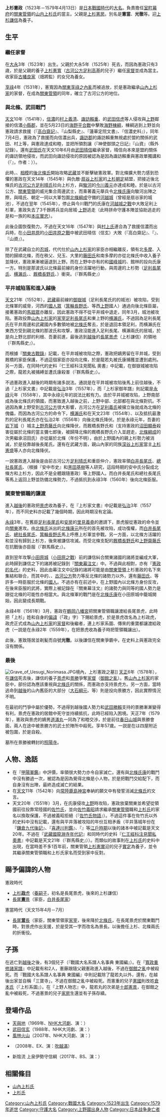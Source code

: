 {{日本武士
|名稱= 上杉 憲政
|圖片名稱= 
|圖片大小= 
|圖片說明= 
|時代= [[日本戰國時代|日本戰國時代]]
|出生日期= [[大永|大永]]3年（1523年）
|出生地點= 
|逝世日期= [[天正_(日本)|天正]]7年3月18日（1579年4月13日）
|逝世地點= 
|假名= 
|羅馬字= 
|幼名= 五郎
|改名= 
|别名= 憲當
|諡号= 
|神号= 
|戒名= 成悦、光徹、光哲<BR>臨川寺殿立山光建<BR>慶雲院殿泰公宋大居士
|洗禮名= 
|墓所= [[山形縣|山形縣]][[米澤市|米澤市]][[照陽寺|照陽寺]]
|朝廷官位= [[兵部省|兵部少輔]]（一說為創作）
|幕府職位= [[室町幕府|室町幕府]][[關東管領|關東管領]]
|主君= 
|藩= 
|氏族= [[上杉氏|上杉氏]]（[[山內上杉家|山內上杉家]]）
|父母= 父：[[上杉憲房|上杉憲房]]
|養父= 
|養母= 
|兄弟= [[上杉憲寬|憲寬]]（義兄）
|姐妹= 
|正室= 
|側室= 
|嗣子= {{tsl|ja|上杉龍若丸||龍若丸}}、{{tsl|ja|上杉憲藤||憲藤}}、{{tsl|ja|上杉憲重||憲重}}、[[上杉憲景|憲景]]
|嗣女= [[柿崎憲家|柿崎憲家]]室
|養子= [[長尾景虎|長尾景虎]]（上杉謙信）
|養女= [[妙耕院|妙耕院]]（[[古幡良家|古幡良家]]女）
}}
{{japanese|japanese=上杉 憲政|kana=うえすぎ のりまさ|romaji=Uesugi Norimasa}}
'''上杉憲政'''（1523年－1579年4月13日）是[[日本戰國時代|日本戰國時代]]的[[大名_(称谓)|大名]]。負責擔任[[室町幕府|室町幕府]]的[[關東管領|關東管領]]的[[山內上杉家|山内上杉氏]]的當主。父親是[[上杉憲房|上杉憲房]]。別名是'''憲當'''、'''光徹'''等。迎[[上杉謙信|上杉謙信]]為養子。

== 生平 ==
=== 繼任家督 ===
在[[大永|大永]]3年（1523年）出生。父親於大永5年（1525年）死去，而因為憲政只有3歳，於是父親的養子[[上杉憲寬|上杉憲寬]]（[[古河公方|古河公方]][[足利高基|足利高基]]的兒子）繼任[[家督|家督]]並成為當主。收家臣[[古幡良家|古幡良家]]（畑將監）的女兒為養女。

[[享祿|享祿]]4年（1531年），憲寬因為[[关东享禄内乱|關東享祿之內亂]]而被追放，於是憲政繼承[[山內上杉家|山內上杉家]]的家督，在成為[[關東管領|關東管領]]的同年，確立了古河公方的地位。

=== 與北條、武田戰鬥 ===
[[天文_(後奈良天皇)|天文]]10年（1541年），[[信濃|信濃]]的[[村上義清|村上義清]]、[[諏訪賴重|諏訪賴重]]、{{tsl|ja|甲斐||甲斐}}的[[武田信虎|武田信虎]]等人侵攻與[[上野|上野]]鄰接的信濃[[小縣郡|小縣郡]]，並在5月23日的[[海野平合戰|海野平合戰]]中擊敗[[海野棟綱|海野棟綱]]，棟綱逃到上野並向憲政請求救援（『[[高白齋記|高白齋記]]』、『山梨縣史』、『蓮華定院文書』、『信濃史料』），同年7月4日，憲政為了救援而向信濃{{tsl|ja|佐久郡||佐久郡}}出兵，[[諏訪郡|諏訪郡]]的諏訪賴重無視處於盟約關係的武田、村上等，與憲政達成和睦，並把所領割讓（『神使御頭之日記』『山資』（縣外記錄）。還有[[武田氏|武田氏]]在天文10年6月由[[武田信玄|武田晴信]]繼承家督，晴信向本來是盟約關係的諏訪領地侵攻，而武田向諏訪侵攻的原因被認為是因為諏訪賴重與憲政單獨講和（『{{lang|ja|川中島の戦い}}』，作者：{{tsl|ja|平山優||平山優}}））。

此時，{{tsl|ja|伊豆||伊豆}}、[[相模|相模]]的[[後北條氏|後北條氏]]開始攻略[[武藏|武藏]]並不斷擊破憲政軍。對北條擴大勢力感到恐懼的憲政在天文14年（1545年）與仇敵‧[[扇谷上杉家|扇谷上杉家]]的[[上杉朝定|上杉朝定]]結盟，把接近後北條氏的[[古河公方|古河公方]][[足利晴氏|足利晴氏]]拉向上杉方，與[[駿河|駿河]]的[[今川義元|今川義元]]亦達成和睦。於是以古河公方、[[關東管領|關東管領]]的威光集合周邊武士，而乘著義元舉兵令[[北條氏康|北條氏康]]向駿河出陣之際，與晴氏、朝定一同以大軍包圍[[北條綱成|北條綱成]]守備的[[川越城|河越城]]（曾經是扇谷家的城池），不過在翌年（1545年），停止與今川戰鬥的氏康在[[河越城之戰|河越城之戰]]中大敗足利上杉軍，憲政失去了3千餘將兵並向居城‧[[上野|上野]]{{tsl|ja|平井城||平井城}}逃走（此時拼命守護本陣並協助逃走的是{{tsl|ja|本間近江守||本間近江守}}和{{tsl|ja|本庄氏||本庄氏}}一族的{{tsl|ja|本庄藤三郎||本庄藤三郎}}和[[本庄實忠|本庄實忠]]）。

此後企圖恢復勢力，不過在天文16年（1547年）與[[村上氏|村上氏]]連合為了救援信濃{{tsl|ja|志賀城||志賀城}}而出兵時，在{{tsl|ja|佐久郡||佐久郡}}[[小田井原|小田井原]]的[[小田井原之戰|小田井原之戰]]中被武田晴信（信玄）大敗（『高白齋記』、『{{tsl|ja|勝山記||勝山記}}』、『山資』）。

除了在武藏自立的[[忍城|忍城]]{{tsl|ja|成田氏||成田氏}}，代代仕於[[山內上杉家|山內上杉家]]的家臣亦相繼離反，領有北[[多摩地域|多摩]]、入間的{{tsl|ja|勝沼城||勝沼城}}{{tsl|ja|三田氏||三田氏}}歸順北條，而在秩父、兒玉、大里的[[藤田氏|藤田氏]]和南多摩的{{tsl|ja|大石氏||大石氏}}亦從北條氏中收入養子並降伏，憲政漸漸被逼退到上野。而在上野中亦有{{tsl|ja|伊勢崎||伊勢崎}}的{{tsl|ja|那波氏||那波氏}}和[[國峰城|國峰城]]的{{tsl|ja|小幡氏||小幡氏}}、館林的{{tsl|ja|赤井氏||赤井氏}}投向氏康一方。特別是那波氏以北條最前線的身份活躍地行動，與周邊的上杉勢（[[足利長尾氏|足利長尾氏]]、[[横瀨氏|横瀨氏]]、{{tsl|ja|桐生氏||桐生氏}}、[[厩橋長野氏|厩橋長野氏]]、{{tsl|ja|大胡氏||大胡氏}}）衝突。（『群馬縣史』）

=== 平井城陷落和進入越後 ===
[[天文_(後奈良天皇)|天文]]21年（1552年），[[武藏|武藏]]最前線的[[御嶽城|御嶽城]]（足利長尾氏的{{tsl|ja|寄子||寄子}}{{tsl|ja|安保氏||安保氏}}的城池）被攻陷，{{tsl|ja|平井城||平井城}}受到北條軍的威脅，河西的[[國人眾|國人眾]]（[[箕輪長野氏|箕輪長野氏]]、{{tsl|ja|安中氏||安中氏}}等西[[上野|上野]]國人）通過{{tsl|ja|那波氏||那波氏}}向後北條臣屬，接著憲政的[[馬廻眾|馬廻眾]]亦離反，因此憲政不得不從平井城中退走，同年3月，城池被攻陷。憲政投靠[[山內上杉家|山內上杉家]]的[[家宰|家宰]][[足利長尾氏|足利長尾氏]]和東上野的[[横瀨氏|横瀨氏]]，不過因為足利長尾氏在平井周邊和武藏國內多數領地被[[後北條氏|北條氏]]奪去，於是退回本領足利，而横瀨氏在東西方受到親北條的那波氏和{{tsl|ja|赤井氏||赤井氏}}攻撃，憲政沒能進入足利長尾、横瀨兩氏的居城，於是向上野北部的利根、吾妻前進，最後逃到[[越後國|越後]]的[[上杉謙信|長尾景虎]]（上杉謙信）的領地（『群馬縣史』）。

而根據『[[關東古戰錄|關東古戰錄]]』記載，在平井城被攻陷之際，憲政把嫡男{{tsl|ja|上杉龍若丸||龍若丸}}留在平井城，受到厩橋的家臣保護，不過這個家臣亦投向北條，於是龍若丸被氏康捕獲並遭到處刑。另一方面，在同時代的史料『仁王經科注見聞私 奧書』中記載，在御嶽城被攻陷之際，龍若丸被捕縛並遭氏康殺害（『群馬縣史』）。

不過憲政進入越後的時期有諸多説法。通説是在平井城被攻陷後馬上前往越後，不過『上杉家文書』中記載是[[弘治_(消歧義)|弘治]]3年（1557年），而『上杉家御年譜』則記載是[[永祿|永祿]]元年（1558年），其中永祿元年的説法比較有力。由於平井城被攻陷，上野南部成為後北條氏的領國，而憲致進入越後之前，上野中部、北部都在與北條對抗。不過因為東上野受到[[古河公方|古河公方]]很大影響，古河公方在[[足利義氏_(古河公方)|足利義氏]]被擁立後就成為北條的傀儡，而因為古河公方的命令下，[[横瀨氏|横瀨氏]]和{{tsl|ja|桐生氏||桐生氏}}在天文23年（1554年）、以及抵抗最激烈的足利長尾氏亦在弘治2年（1556年）向後北條氏降伏。於是永祿元年，吾妻的[[岩下城|岩下城]]（{{tsl|ja|岩櫃城||岩櫃城}}）城主[[上野斉藤氏|上野斉藤氏]]向北條降伏，而厩橋長野氏和{{tsl|ja|沼田氏||沼田氏}}（支持憲政的[[沼田顯泰|沼田顯泰]]殺害從屬於北條的當主彌七郎後，被歸降北條的厩橋長野氏介入並趕走，[[北條綱成|北條綱成]]的次男{{tsl|ja|沼田康元||沼田康元}}繼承沼田氏）亦從屬於北條（年份不明），由於上野國內的親上杉勢力被消滅，於是投靠越後長尾氏。還有在武藏方面，親山內家的同族[[深谷上杉家|深谷上杉家]]當主[[上杉憲盛|上杉憲盛]]等人亦向北條降伏。

一說憲政進入越後是由前古河公方[[足利晴氏|足利晴氏]]和重臣{{tsl|ja|簗田晴助||簗田晴助}}仲介，憲政率領[[白井長尾氏|白井長尾氏]]、[[總社長尾氏|總社長尾氏]]、{{tsl|ja|安中氏||安中氏}}（根據『安中市史』和[[黑田基樹|黑田基樹]]等人研究，這段時期的安中氏分裂成北條方和上杉方，因此不是全體跟隨憲政）等上野國人。而白井長尾氏和總社長尾氏等馬上返回上野並防備北條勢力，不過抵抗到永祿3年（1560年）後向北條臣服。

=== 關東管領職的讓渡 ===
進入[[越後國|越後]]的憲政把[[上杉謙信|景虎]]收為養子，在『上杉家文書』中記載是[[弘治_(消歧義)|弘治]]3年（1557年），而不同史料亦記載了幾個時期，因此時期沒有定論。

[[永祿|永祿]]3年，在舊臣[[足利長尾氏|足利長尾氏]]和[[安房國|安房]]的[[里見義堯|里見義堯]]的邀請下，景虎服從憲政的命令並向[[關東地方|關東]]進攻。由[[後北條氏|北條氏]]派出的[[北條康元|北條康元]]所在的{{tsl|ja|沼田城||沼田城}}首先被攻陷，{{tsl|ja|沼田氏||沼田氏}}成功復權，而[[白井長尾氏|白井長尾氏]]、[[總社長尾氏|總社長尾氏]]、[[箕輪長野氏|箕輪長野氏]]馬上呼應上杉軍並參戰。另一方面，以北條方活躍的{{tsl|ja|那波氏||那波氏}}和{{tsl|ja|赤井氏||赤井氏}}並沒有歸到上杉方，後來被謙信攻滅。而受北條支配的[[厩橋長野氏|厩橋長野氏]]和[[上野齋藤氏|上野齋藤氏]]在抗戰後亦臣服（『群馬縣史』）。

直到翌年攻撃[[小田原城|小田原城]]（[[小田原之戰|小田原之戰]]）前的謙信糾合關東諸國的諸將並編成大軍，此時歸到謙信之下的諸將被記錄到『[[關東幕注文|關東幕注文]]』中。不過與此相對，亦有『[[憲政的名代|憲政的名代]]』的史料，因此由幕注文中記錄的諸將可能是由[[關東管領|關東管領]]上杉憲政的名下來集結和聯合，而其中的{{tsl|ja|宇都宮氏||宇都宮氏}}、{{tsl|ja|小山氏||小山氏}}、[[古河公方|古河公方]]勢力等反北條的諸勢力以外，還有[[藤田氏|藤田氏]]、{{tsl|ja|三田氏||三田氏}}等許多一時臣服於北條的[[國人|國人]]。不過亦有在前述中，在上野國內以北條方身份反攻，在後來臣服的武將，實際上被記錄在『關東幕注文』的諸勢力與同等的國人勢力是跟從北條的可能性亦相當大。與北條軍的戰鬥是在[[北條氏康|北條氏康]]在小田原城中籠城開始，因此變成長期戰。

永祿4年（1561年）3月，憲政在{{tsl|ja|鎌倉||鎌倉}}[[鶴岡八幡宮|鶴岡八幡宮]]把關東管領職讓渡給長尾景虎，此時把「上杉」姓和自身的[[名諱|偏諱]]（「政」字）下賜給景虎，於是景虎改名為上杉政虎，政虎正式成為[[山內上杉家|山內上杉家]]的[[家督|家督]]和後繼者，連上杉家系圖、傳來的重寶都讓渡給政虎（一説是在永祿2年（1559年），在把景虎收為養子時把管領職讓出）。

此後，憲致隱居並剃髪而自號'''光徹'''。以後謙信在關東爭霸中，在史料上與憲政完全沒有關係。

=== 最後 ===
[[File:Grave_of_Uesugi_Norimasa.JPG|thumb]]境內，上杉憲政之墓]]
[[天正_(日本)|天正]]6年（1578年），在[[上杉謙信|謙信]]死去後，謙信的養子[[上杉景虎|景虎]]和[[上杉景勝|景勝]]爭奪[[家督|家督]]（[[御館之亂|御館之亂]]）。舊[[山內上杉家|山內上杉家]]的家臣中，部份認為應該重視與[[後北條氏|北條氏]]的關係，而憲政亦支持景虎方。另一方面，當時逃命到[[越後國|越後]]的山內舊臣的大部分（[[大石綱元|大石綱元]]、{{tsl|ja|倉賀野尚行|倉賀野尚行}}等）則是投向景勝方，因此實際情況不明。

在最初的鬥爭中屬於優勢，不過得到越後國人勢力和[[武田勝賴|武田勝賴]]支持的景勝漸漸變得有利，景虎在憲政的居館{{tsl|ja|上杉館|上杉館|御館}}中死守並持續抵抗，此時已經陷入困境。天正7年（1579年），憲政與景虎的嫡男[[上杉道滿丸|道滿丸]]一同為了和睦交渉，於是前往[[春日山城|春日山城]]與景勝會面，兩人在途中被景勝方的武士於陣所中殺死。享年57歲。一説是在は四屋附近被包圍，於是自殺。

墓所在景勝被轉封的{{tsl|ja|米澤|米澤}}[[照陽寺|照陽寺]]。

== 人物、逸話 ==
*在『[[甲陽軍鑑|甲陽軍鑑]]』中評價，率領很大勢力亦令自家滅亡。還有與[[北條氏康|北條氏康]]的戰鬥中沒有勝過一次，被認為是因為覺得北條是小人物，於是把戰鬥交給配下，而自身沒有出陣，最終造成滅亡的結果。
*在[[天文_(後奈良天皇)|天文]]11年（1542年）向[[常陸國|常陸]][[鹿島神宮|鹿島神宮]]奉納的願文中有發誓消滅[[後北條氏|北條氏]]的文言。
*天文20年（1551年）3月，在氏康侵攻[[上野|上野]]時攻陷{{tsl|ja|平井城|平井城}}，憲政放棄關東並希望從領國前往投靠常陸國的[[佐竹氏|佐竹氏]]，並向[[佐竹義昭|佐竹義昭]]請求繼承[[關東管領|關東管領]]職和[[上杉氏|上杉氏]]的家名以換取保護，不過被義昭拒絕（『[[佐竹氏物語|佐竹氏物語]]』）。不過這件事在佐竹氏以外的史料中沒有記載，還有與平井落被攻陷的年份互相矛盾（平井落城年份在『[[鎌倉九代後記|鎌倉九代後記]]』、『[[喜連川判鑑|喜連川判鑑]]』、『{{tsl|ja|關八州古戰錄|關八州古戰錄}}』等[[江戶時期|江戶時期]]以後的諸本中被記載是天文20年。不過在『[[武藏國龍淵寺年代記|武藏國龍淵寺年代記]]』和同時代的史料『[[仁王經科注見聞私_奧書|仁王經科注見聞私 奧書]]』中記載是天文21年（『群馬縣史』））。而類似的故事則在[[上杉氏|上杉氏]]的史料中出現，在當時差不多1百年前，關東管領[[上杉憲實|上杉憲實]]迎{{tsl|ja|佐竹義人|佐竹義人}}的兒子[[佐竹實定|實定]]為養子，並令其繼承關東管領職和上杉氏家名而受到家中反對。

== 賜予偏諱的人物 ==
;憲政時代
*[[上杉謙信|上杉'''政'''虎]]（[[收養|養嗣子]]，初名是長尾景虎，後來的上杉謙信）
*[[長尾憲景|長尾'''憲'''景]]（家臣，[[白井長尾家|白井長尾家]]）

;憲當時代（天文15年4月－7月）
*[[長尾當長|長尾'''當'''長]]（家臣，關東管領家[[家宰|家宰]]，後來降於[[後北條氏|北條氏]]，在長尾景虎於關東戰鬥時，對景虎作出支援，於是受其一字而改名為景長。以後擔任上杉、北條兩氏的折衝役。

== 子孫 ==
在逃亡到[[越後國|越後]]之後，有3個兒子（『戰國大名系譜人名事典 東國編』）。在『[[寬政重修諸家譜|寬政重修諸家譜]]』中記載有{{tsl|ja|上杉龍若丸|上杉龍若丸|龍若丸}}和{{tsl|ja|上杉憲藤|上杉憲藤|憲藤}}2人，憲藤跟隨父親憲政進入越後，不過在[[御館之亂|御館之亂]]中被殺死。而『戰國大名系譜人名事典 東國編』中則記載除了龍若丸以外，還有{{tsl|ja|上杉憲重|上杉憲重|憲重}}，在越後出家並自稱「三寶寺」，不過在御館之亂中被殺死。而憲重的兒子[[上杉憲國|憲國]]則改姓[[倉本氏|倉本氏]]（『上杉系圖』）。在『上野人物志』中，龍若丸的次弟是[[上杉憲景|十郎憲景]]，在御館之亂中被殺死，不過憲景的兒子[[上杉家房|家房]]生還並有子孫存續。

== 登場作品 ==
*[[天與地_(大河劇)|天與地]]（1969年、[[NHK大河劇|NHK大河劇]]、演：{{tsl|ja|大山克巳}}）
*[[武田信玄_(大河劇)|武田信玄]]（1988年、NHK大河劇、演：{{tsl|ja|滝田裕介|瀧田裕介}}）
*[[風林火山_(大河劇)|風林火山]]（2007年、NHK大河劇、演：{{tsl|ja|市川左團次 (4代目)|市川左團次}}）
*{{tsl|ja|天と地と#テレビ朝日版|天與地 (朝日電視台版)|天與地}}（2008年、EX、演：[[吹越滿|吹越滿]]）
*新陰流 上泉伊勢守信綱（2017年、BS、演：{{tsl|ja|岡田浩暉}}）

== 相關條目 ==
*[[山內上杉氏|山內上杉氏]]
*[[上杉氏|上杉氏]]

{{山內上杉家歷代當主}}
{{關東管領}}

[[Category:山內上杉氏|Category:山內上杉氏]]
[[Category:戰國大名|Category:戰國大名]]
[[Category:1523年出生|Category:1523年出生]]
[[Category:1579年逝世|Category:1579年逝世]]
[[Category:守護大名|Category:守護大名]]
[[Category:上野國出身人物|Category:上野國出身人物]]
[[Category:日本战争身亡者|Category:日本战争身亡者]]